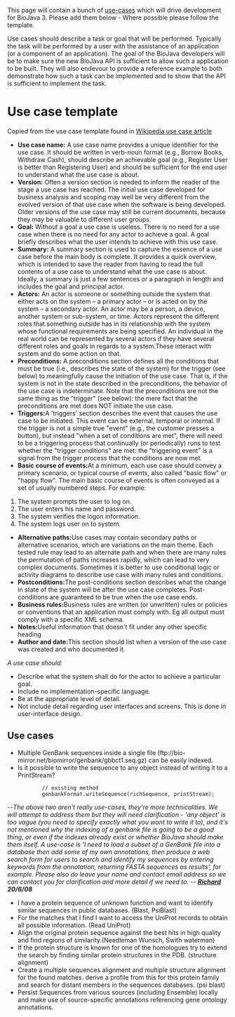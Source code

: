 This page will contain a bunch of [http://en.wikipedia.org/wiki/Use_case use-cases] which will drive development for BioJava 3. Please add them below - Where possible please follow the template.

Use cases should describe a task or goal that will be performed. Typically the task will be performed by a user with the assistance of an application (or a component of an application). The goal of the BioJava developers will be to make sure the new BioJava API is sufficient to allow such a application to be built. They will also endevour to provide a reference example to both demonstrate how such a task can be implemented and to show that the API is sufficient to implement the task.

= Use case template =
Copied from the use case template found in [http://en.wikipedia.org/wiki/Use_case Wikipedia use case article]

* '''Use case name:''' A use case name provides a unique identifier for the use case. It should be written in verb-noun format (e.g., Borrow Books, Withdraw Cash), should describe an achievable goal (e.g., Register User is better than Registering User) and should be sufficient for the end user to understand what the use case is about.
* '''Version:''' Often a version section is needed to inform the reader of the stage a use case has reached. The initial use case developed for business analysis and scoping may well be very different from the evolved version of that use case when the software is being developed. Older versions of the use case may still be current documents, because they may be valuable to different user groups.
* '''Goal:''' Without a goal a use case is useless. There is no need for a use case when there is no need for any actor to achieve a goal. A goal briefly describes what the user intends to achieve with this use case.
* '''Summary:''' A summary section is used to capture the essence of a use case before the main body is complete. It provides a quick overview, which is intended to save the reader from having to read the full contents of a use case to understand what the use case is about. Ideally, a summary is just a few sentences or a paragraph in length and includes the goal and principal actor.
* '''Actors:''' An actor is someone or something outside the system that either acts on the system – a primary actor – or is acted on by the system – a secondary actor. An actor may be a person, a device, another system or sub-system, or time. Actors represent the different roles that something outside has in its relationship with the system whose functional requirements are being specified. An individual in the real world can be represented by several actors if they have several different roles and goals in regards to a system.These interact with system and do some action on that.
* '''Preconditions:''' A preconditions section defines all the conditions that must be true (i.e., describes the state of the system) for the trigger (see below) to meaningfully cause the initiation of the use case. That is, if the system is not in the state described in the preconditions, the behavior of the use case is indeterminate. Note that the preconditions are not the same thing as the "trigger" (see below): the mere fact that the preconditions are met does NOT initiate the use case.
* '''Triggers: '''A 'triggers' section describes the event that causes the use case to be initiated. This event can be external, temporal or internal. If the trigger is not a simple true "event" (e.g., the customer presses a button), but instead "when a set of conditions are met", there will need to be a triggering process that continually (or periodically) runs to test whether the "trigger conditions" are met: the "triggering event" is a signal from the trigger process that the conditions are now met.
* '''Basic course of events: '''At a minimum, each use case should convey a primary scenario, or typical course of events, also called "basic flow" or "happy flow". The main basic course of events is often conveyed as a set of usually numbered steps. For example:

#The system prompts the user to log on. 
#The user enters his name and password. 
#The system verifies the logon information. 
#The system logs user on to system. 

* '''Alternative paths:'''Use cases may contain secondary paths or alternative scenarios, which are variations on the main theme. Each tested rule may lead to an alternate path and when there are many rules the permutation of paths increases rapidly, which can lead to very complex documents. Sometimes it is better to use conditional logic or activity diagrams to describe use case with many rules and conditions.
* '''Postconditions: '''The post-conditions section describes what the change in state of the system will be after the use case completes. Post-conditions are guaranteed to be true when the use case ends.
* '''Business rules: '''Business rules are written (or unwritten) rules or policies or conventions that an application must comply with. Eg all output must comply with a specific XML schema.
* '''Notes: '''Useful information that doesn't fit under any other specific heading
* '''Author and date: '''This section should list when a version of the use case was created and who documented it.

''A use case should:''

* Describe what the system shall do for the actor to achieve a particular goal. 
* Include no implementation-specific language. 
* Be at the appropriate level of detail. 
* Not include detail regarding user interfaces and screens. This is done in user-interface design.

== Use cases ==

* Multiple GenBank sequences inside a single file (ftp://bio-mirror.net/biomirror/genbank/gbbct1.seq.gz) can be easily indexed.
* Is it possible to write the sequence to any object instead of writing it to a PrintStream?

            // existing method
            genbankFormat.writeSequence(richSequence, printStream);

--''The above two aren't really use-cases, they're more technicalities. We will attempt to address them but they will need clarification - 'any object' is too vague (you need to specify exactly what you want to write it to), and it's not mentioned why the indexing of a genbank file is going to be a good thing, or even if the indexes already exist or whether BioJava should make them itself. A use-case is 'I need to load a subset of a GenBank file into a database then add some of my own annotations, then produce a web search form for users to search and identify my sequences by entering keywords from the annotation, returning FASTA sequences as results', for example. Please also do leave your name and contact email address so we can contact you for clarification and more detail if we need to. -- '''[[User:Rholland|Richard]] 20/6/08'''''


* I have a protein sequence of unknown function and want to identify similar sequences in public databases. (Blast, PsiBlast)
* For the matches that I find I want to access the UniProt records to obtain all possible information. (Read UniProt)
* Align the original protein sequence against the best hits in high quality and find regions of similarity.(Needleman Wunsch, Swith waterman)
* If the protein structure is known for one of the homologues try to extend the search by finding similar protein structures in the PDB. (structure alignment)
* Create a multiple sequences alignment and multiple structure alignment for the found matches. derive a profile from this for this protein family and search for distant members in the sequences databases. (psi blast)
* Persist Sequences from various sources (including Ensemble) locally and make use of source-specific annotations referencing gene ontology annotations.